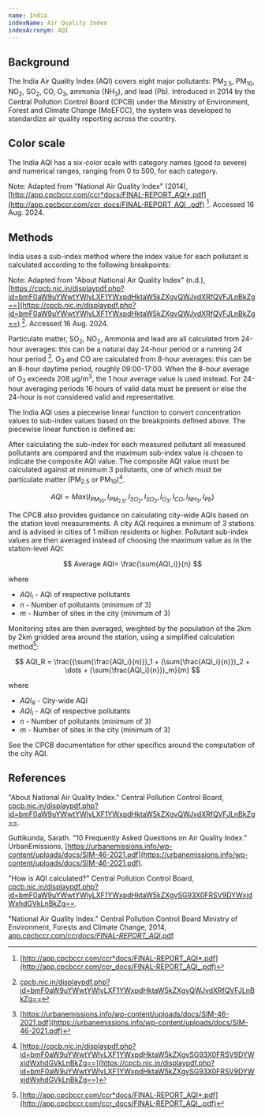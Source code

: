 ```yaml
---
name: India
indexName: Air Quality Index
indexAcronym: AQI
---
```



## Background

The India Air Quality Index (AQI) covers eight major pollutants: PM<sub>2.5</sub>, PM<sub>10</sub>, NO<sub>2</sub>, SO<sub>2</sub>, CO, O<sub>3</sub>, ammonia (NH<sub>3</sub>), and lead (Pb). Introduced in 2014 by the Central Pollution Control Board (CPCB) under the Ministry of Environment, Forest and Climate Change (MoEFCC), the system was developed to standardize air quality reporting across the country.

## Color scale

The India AQI has a six-color scale with category names (good to severe) and numerical ranges, ranging from 0 to 500, for each category.

<ColorScale index="india" value={true} />

Note: Adapted from "National Air Quality Index" (2014), [http://app.cpcbccr.com/ccr*docs/FINAL-REPORT_AQI*.pdf](http://app.cpcbccr.com/ccr_docs/FINAL-REPORT_AQI_.pdf) [^1]. Accessed 16 Aug. 2024.

## Methods

India uses a sub-index method where the index value for each pollutant is calculated according to the following breakpoints:

<BreakpointsTable index="india" />

Note: Adapted from "About National Air Quality Index" (n.d.), [https://cpcb.nic.in/displaypdf.php?id=bmF0aW9uYWwtYWlyLXF1YWxpdHktaW5kZXgvQWJvdXRfQVFJLnBkZg==](https://cpcb.nic.in/displaypdf.php?id=bmF0aW9uYWwtYWlyLXF1YWxpdHktaW5kZXgvQWJvdXRfQVFJLnBkZg==) [^4]. Accessed 16 Aug. 2024.

Particulate matter, SO<sub>2</sub>, NO<sub>2</sub>, Ammonia and lead are all calculated from 24-hour averages: this can be a natural day 24-hour period or a running 24 hour period [^2]. O<sub>3</sub> and CO are calculated from 8-hour averages: this can be an 8-hour daytime period, roughly 09:00-17:00. When the 8-hour average of O<sub>3</sub> exceeds 208 µg/m<sup>3</sup>, the 1 hour average value is used instead. For 24-hour averaging periods 16 hours of valid data must be present or else the 24-hour is not considered valid and representative.

The India AQI uses a piecewise linear function to convert concentration values to sub-index values based on the breakpoints defined above. The piecewise linear function is defined as:

<PiecewiseLatexDoc label="AQI" />

After calculating the sub-index for each measured pollutant all measured pollutants are compared and the maximum sub-index value is chosen to indicate the composite AQI value. The composite AQI value must be calculated against at minimum 3 pollutants, one of which must be particulate matter (PM<sub>2.5</sub> or PM<sub>10</sub>)[^3].

$$
{AQI} = {Max}({I}_{PM_{10}},{I}_{PM_{2.5}},I_{SO_{2}},{I}_{SO_{2}},{I}_{O_{3}},{I}_{CO},{I}_{NH_3},{I}_{Pb})
$$

The CPCB also provides guidance on calculating city-wide AQIs based on the station level measurements. A city AQI requires a minimum of 3 stations and is advised in cities of 1 million residents or higher. Pollutant sub-index values are then averaged instead of choosing the maximum value as in the station-level AQI:

$$
Average AQI= \frac{\sum{AQI_i}}{n}
$$

where

- ${AQI_i}$ - AQI of respective pollutants
- ${n}$ - Number of pollutants (minimum of 3)
- ${m}$ - Number of sites in the city (minimum of 3)

Monitoring sites are then averaged, weighted by the population of the 2km by 2km gridded area around the station, using a simplified calculation method[^1]:

$$
AQI_R = \frac{(\sum{\frac{AQI_i}{n}})_1 + (\sum{\frac{AQI_i}{n}})_2 + \dots + (\sum{\frac{AQI_i}{n}})_m}{m}
$$

where

- ${AQI_R}$ - City-wide AQI
- ${AQI_i}$ - AQI of respective pollutants
- ${n}$ - Number of pollutants (minimum of 3)
- ${m}$ - Number of sites in the city (minimum of 3)

See the CPCB documentation for other specifics around the computation of the city AQI.

## References

"About National Air Quality Index." Central Pollution Control Board, [cpcb.nic.in/displaypdf.php?id=bmF0aW9uYWwtYWlyLXF1YWxpdHktaW5kZXgvQWJvdXRfQVFJLnBkZg==](https://cpcb.nic.in/displaypdf.php?id=bmF0aW9uYWwtYWlyLXF1YWxpdHktaW5kZXgvQWJvdXRfQVFJLnBkZg==).

Guttikunda, Sarath. "10 Frequently Asked Questions on Air Quality Index." UrbanEmissions, [https://urbanemissions.info/wp-content/uploads/docs/SIM-46-2021.pdf](https://urbanemissions.info/wp-content/uploads/docs/SIM-46-2021.pdf).

"How is AQI calculated?" Central Pollution Control Board, [cpcb.nic.in/displaypdf.php?id=bmF0aW9uYWwtYWlyLXF1YWxpdHktaW5kZXgvSG93X0FRSV9DYWxjdWxhdGVkLnBkZg==](https://cpcb.nic.in/displaypdf.php?id=bmF0aW9uYWwtYWlyLXF1YWxpdHktaW5kZXgvSG93X0FRSV9DYWxjdWxhdGVkLnBkZg==).

"National Air Quality Index." Central Pollution Control Board Ministry of Environment, Forests and Climate Change, 2014, [app.cpcbccr.com/ccr*docs/FINAL-REPORT_AQI*.pdf](http://app.cpcbccr.com/ccr_docs/FINAL-REPORT_AQI_.pdf).

[^1]: [http://app.cpcbccr.com/ccr*docs/FINAL-REPORT_AQI*.pdf](http://app.cpcbccr.com/ccr_docs/FINAL-REPORT_AQI_.pdf)
[^2]: [https://urbanemissions.info/wp-content/uploads/docs/SIM-46-2021.pdf](https://urbanemissions.info/wp-content/uploads/docs/SIM-46-2021.pdf)
[^3]: [https://cpcb.nic.in/displaypdf.php?id=bmF0aW9uYWwtYWlyLXF1YWxpdHktaW5kZXgvSG93X0FRSV9DYWxjdWxhdGVkLnBkZg==](https://cpcb.nic.in/displaypdf.php?id=bmF0aW9uYWwtYWlyLXF1YWxpdHktaW5kZXgvSG93X0FRSV9DYWxjdWxhdGVkLnBkZg==)
[^4]: [cpcb.nic.in/displaypdf.php?id=bmF0aW9uYWwtYWlyLXF1YWxpdHktaW5kZXgvQWJvdXRfQVFJLnBkZg==](https://cpcb.nic.in/displaypdf.php?id=bmF0aW9uYWwtYWlyLXF1YWxpdHktaW5kZXgvQWJvdXRfQVFJLnBkZg==)
